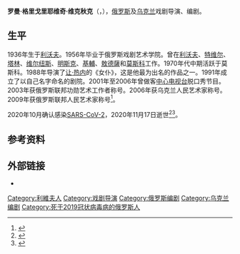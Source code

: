 {{藝人
|姓名 = 罗曼·维克秋克
|类型 = 导演
|图片 = Roman_Viktyuk_(cropped).jpg
|图片简介 = 
|出生日期 = 1936年10月28日
|出生地点 = [[波兰第二共和国|波兰第二共和国]][[利沃夫|利沃夫]]
|逝世日期 = {{Dda|2020|11|17|1936|10|28}}
|逝世地点 = 俄罗斯[[莫斯科|莫斯科]]
|国籍 = {{RUS}}<br/>{{UKR}}
|职业 = 导演、编剧
|语言 = 
|母校 = 俄罗斯戏剧艺术学院
|代表作 = 
|活跃年代 = 1956年－2020年
|奖项 = {{俄罗斯人民艺术家}} {{俄罗斯联邦功勋艺术工作者}}
}}
'''罗曼·格里戈里耶维奇·维克秋克'''（{{lang-ru|Роман Григорьевич Виктюк}}，{{bd|1936年|10月28日|2020年|11月17日|catIdx=Viktyuk}}），[[俄罗斯|俄罗斯]]及[[乌克兰|乌克兰]]戏剧导演、编剧。

==生平==
1936年生于[[利沃夫|利沃夫]]。1956年毕业于俄罗斯戏剧艺术学院。曾在[[利沃夫|利沃夫]]、[[特维尔|特维尔]]、[[塔林|塔林]]、[[维尔纽斯|维尔纽斯]]、[[明斯克|明斯克]]、[[基輔|基輔]]、[[敖德薩|敖德薩]]和[[莫斯科|莫斯科]]工作。1970年代中期活跃于莫斯科。1988年导演了[[让·热内|让·热内]]的《女仆》，这是他最为出名的作品之一。1991年成立了以自己名字命名的剧院。2001年至2006年曾做客[[中心电视台|中心电视台]]脱口秀节目。2003年获俄罗斯联邦功勋艺术工作者称号。2006年获乌克兰人民艺术家称号。2009年获俄罗斯联邦人民艺术家称号<ref>{{cite web |title=Виктюк, Роман Григорьевич |url=https://tass.ru/encyclopedia/person/viktyuk-roman-grigorevich |publisher=[[俄通社-塔斯社|ТАСС]] |language=ru |date=2020-11-17}}</ref>。

2020年10月确认感染[[严重急性呼吸系统综合征冠状病毒2|SARS-CoV-2]]，2020年11月17日逝世<ref>{{cite web|url=https://www.pravda.com.ua/news/2020/11/17/7273886/ |title=Режисер Роман Віктюк помер після зараження коронавірусом|work=[[乌克兰真理报|Українська Правда]]|date=2020-11-17|language=uk}}</ref><ref>{{cite web |title=Умер Роман Виктюк |url=https://ria.ru/20201117/viktyuk-1585040251.html |publisher=[[俄罗斯新闻社|РИА Новости]] |language=ru |date=2020-11-17}}</ref>。
==参考资料==
{{reflist}}
==外部链接==
*{{IMDb name|1182713}}
{{Authority control}}
{{DEFAULTSORT:Viktyuk, Roman}}
[[Category:利維夫人|Category:利維夫人]]
[[Category:戏剧导演|Category:戏剧导演]]
[[Category:俄罗斯编剧|Category:俄罗斯编剧]]
[[Category:乌克兰编剧|Category:乌克兰编剧]]
[[Category:死于2019冠状病毒病的俄罗斯人|Category:死于2019冠状病毒病的俄罗斯人]]